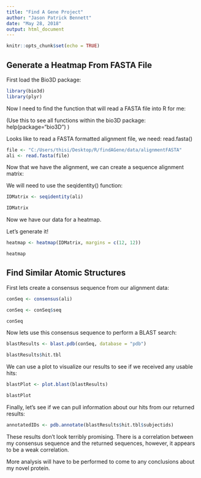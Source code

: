```yaml
---
title: "Find A Gene Project"
author: "Jason Patrick Bennett"
date: "May 28, 2018"
output: html_document
---
```


```r
knitr::opts_chunk$set(echo = TRUE)
```

## Generate a Heatmap From FASTA File

First load the Bio3D package:

```r
library(bio3d)
library(plyr)
```

Now I need to find the function that will read a FASTA file into R for me:

(Use this to see all functions within the bio3D package: help(package="bio3D") )

Looks like to read a FASTA formatted alignment file, we need: read.fasta()

```r
file <- "C:/Users/thisi/Desktop/R/findAGene/data/alignmentFASTA"
ali <- read.fasta(file)
```

Now that we have the alignment, we can create a sequence alignment matrix:

We will need to use the seqidentity() function:

```r
IDMatrix <- seqidentity(ali)

IDMatrix
```

Now we have our data for a heatmap.

Let's generate it!

```r
heatmap <- heatmap(IDMatrix, margins = c(12, 12))

heatmap
```

## Find Similar Atomic Structures

First lets create a consensus sequence from our alignment data:

```r
conSeq <- consensus(ali)

conSeq <- conSeq$seq

conSeq
```

Now lets use this consensus sequence to perform a BLAST search:

```r
blastResults <- blast.pdb(conSeq, database = "pdb")

blastResults$hit.tbl
```

We can use a plot to visualize our results to see if we received any usable hits:

```r
blastPlot <- plot.blast(blastResults)

blastPlot
```

Finally, let's see if we can pull information about our hits from our returned results:

```r
annotatedIDs <- pdb.annotate(blastResults$hit.tbl$subjectids)
```


These results don't look terribly promising. There is a correlation between my consensus sequence and the returned sequences, however, it appears to be a weak correlation.

More analysis will have to be performed to come to any conclusions about my novel protein.